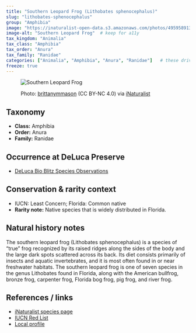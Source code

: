 ```yaml
---
title: "Southern Leopard Frog (Lithobates sphenocephalus)"
slug: "lithobates-sphenocephalus"
group: "Amphibia"
image: "https://inaturalist-open-data.s3.amazonaws.com/photos/495958913/large.jpeg"        # keep for thumbnails
image-alt: "Southern Leopard Frog"  # keep for a11y
tax_kingdom: "Animalia"
tax_class: "Amphibia"
tax_order: "Anura"
tax_family: "Ranidae"
categories: ["Animalia", "Amphibia", "Anura", "Ranidae"]   # these drive the chips + filtering
freeze: true
---
```


<figure class="species-figure">

<img src="https://inaturalist-open-data.s3.amazonaws.com/photos/495958913/large.jpeg" alt="Southern Leopard Frog" class="species-photo"/>

<figcaption class="photo-credit">

Photo: <a href="https://www.inaturalist.org/people/brittanymmason">brittanymmason</a> (CC BY-NC 4.0) via <a href="https://www.inaturalist.org/observations/276131096">iNaturalist</a>

</figcaption>

</figure>

## Taxonomy

-   **Class:** Amphibia
-   **Order:** Anura
-   **Family:** Ranidae

## Occurrence at DeLuca Preserve

-   [DeLuca Bio Blitz Species Observations](https://www.inaturalist.org/observations?project_id=annual-uf-ifas-deluca-bioblitz-data&taxon_id=60341)

## Conservation & rarity context

-   IUCN: Least Concern; Florida: Common native
-   **Rarity note:** Native species that is widely distributed in Florida.

## Natural history notes

The southern leopard frog (Lithobates sphenocephalus) is a species of “true” frog recognized by its raised ridges along the sides of the body and the large dark spots scattered across its back. Its diet consists primarily of insects and aquatic invertebrates, and it is most often found in or near freshwater habitats. The southern leopard frog is one of seven species in the genus Lithobates found in Florida, along with the American bullfrog, bronze frog, carpenter frog, Florida bog frog, pig frog, and river frog.

## References / links

-   [iNaturalist species page](https://www.inaturalist.org/taxa/60341-Lithobates-sphenocephalus)
-   [IUCN Red List](https://www.iucnredlist.org/species/58723/177496797)
-   [Local profile](https://ufwildlife.ifas.ufl.edu/frogs/southernleopardfrog.shtml)
